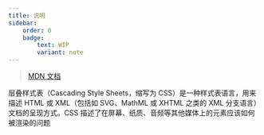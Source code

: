 ```yaml
---
title: 说明
sidebar:
    order: 0
    badge:
        text: WIP
        variant: note
---
```


> [MDN 文档](https://developer.mozilla.org/zh-CN/docs/Web/CSS)

层叠样式表（Cascading Style Sheets，缩写为 CSS）是一种样式表语言，用来描述 HTML 或 XML（包括如 SVG、MathML 或 XHTML 之类的 XML 分支语言）文档的呈现方式。CSS 描述了在屏幕、纸质、音频等其他媒体上的元素应该如何被渲染的问题
